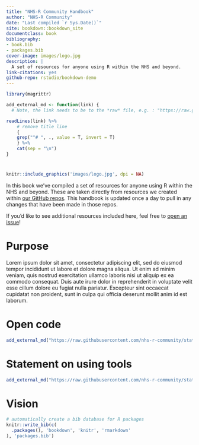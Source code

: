 ```yaml
--- 
title: "NHS-R Community Handbook"
author: "NHS-R Community"
date: "Last compiled `r Sys.Date()`"
site: bookdown::bookdown_site
documentclass: book
bibliography:
- book.bib
- packages.bib
cover-image: images/logo.jpg
description: |
  A set of resources for anyone using R within the NHS and beyond.
link-citations: yes
github-repo: rstudio/bookdown-demo
---
```



```r
library(magrittr)

add_external_md <- function(link) {
  # Note, the link needs to be to the *raw* file, e.g. : "https://raw.githubusercontent.com/nhs-r-community/statements-on-tools/main/Open-Code.md"

readLines(link) %>%
    # remove title line
    {
    grep("^# ", ., value = T, invert = T)
    } %>%
    cat(sep = "\n")
}

```

# {- } 

```r
knitr::include_graphics('images/logo.jpg', dpi = NA)
```

In this book we've compiled a set of resources for anyone using R within the NHS and beyond. These are taken directly from resources we created within [our GitHub repos](https://github.com/nhs-r-community). This handbook is updated once a day to pull in any changes that have been made in those repos. 

If you'd like to see additional resources included here, feel free to [open an issue](https://github.com/nhs-r-community/statements-on-tools/issues/)! 

\newpage

# Purpose

Lorem ipsum dolor sit amet, consectetur adipiscing elit, sed do eiusmod tempor incididunt ut labore et dolore magna aliqua. Ut enim ad minim veniam, quis nostrud exercitation ullamco laboris nisi ut aliquip ex ea commodo consequat. Duis aute irure dolor in reprehenderit in voluptate velit esse cillum dolore eu fugiat nulla pariatur. Excepteur sint occaecat cupidatat non proident, sunt in culpa qui officia deserunt mollit anim id est laborum.

\newpage

# Open code

```r
add_external_md("https://raw.githubusercontent.com/nhs-r-community/statements-on-tools/main/Open-Code.md")

```

\newpage

# Statement on using tools

```r
add_external_md("https://raw.githubusercontent.com/nhs-r-community/statements-on-tools/main/README.md")

```

\newpage

# Vision


\newpage


```r
# automatically create a bib database for R packages
knitr::write_bib(c(
  .packages(), 'bookdown', 'knitr', 'rmarkdown'
), 'packages.bib')
```

